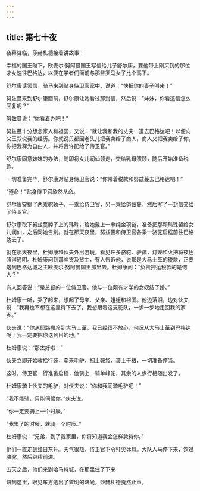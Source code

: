 ```yaml
---
---
---
```

title: 第七十夜
---






夜幕降临，莎赫札德接着讲故事：





幸福的国王陛下，欧麦尔·努阿曼国王写信给儿子舒尔康，要他带上刚买到的那位才女速往巴格达，以便在学者们面前与那些罗马女子比个高下。

舒尔康读罢信，骑马来到贴身侍卫官家中，说道：“快把你的妻子叫来！”

努兹蔓来到舒尔康面前，舒尔康让她看过那封信，然后说：“妹妹，你看这信怎么回复呢？”

努兹蔓说：“你看着办吧！”

努兹蔓十分想念家人和祖国，又说：“就让我和我的丈夫一道去巴格达吧！以便向父王叙说我的经历。你就说贝都因老头儿把我卖给了商人，商人又把我卖给了你，你把我释为自由人，并将我许配给了侍卫官。”

舒尔康同意妹妹的办法，随即将女儿润仙领走，交给乳母照顾，随后开始准备税款。

一切准备完毕，舒尔康对贴身侍卫官说：“你带着税款和努兹蔓去巴格达吧！”

“遵命！”贴身侍卫官欣然从命。

舒尔康安排了两乘驼轿子，一乘给侍卫官，另一乘给努兹蔓，然后写了一封信交给了侍卫官。

舒尔康取下努兹蔓脖子上的玮珠，给她戴上一串纯金项链，准备把那颗玮珠留给女儿润仙，之后同她告别。就在那天夜里，努兹蔓和侍卫官各乘一骆驼启程前往巴格达去了。

就在那天夜里，杜姆康和伙夫外出游玩，看见许多骆驼、驴骡，灯笼和火把将夜色照得通明。杜姆康问到那些货及货主，有人告诉他，说那是大马士革的税款，正要送到巴格达城之主欧麦尔·努阿曼国王那里去。杜姆康问：“负责押运税款的是何人？”

有人回答说：“是总督的一位侍卫官，他与一位颇有才学的女奴结了婚。”

杜姆康一听，哭了起来，想起了母亲、父亲、姐姐和祖国。他边落泪，边对伙夫说：“我再也不想在这里待下去了，我想跟着这支驼队，一步一步地走回我的家乡。”

伙夫说：“你从耶路撒冷到大马士革，我已经很不放心，何况从大马士革到巴格达呢！我一定要把你送到目的地。”

杜姆康说：“那太好啦！”

伙夫立即开始收拾行装，牵来毛驴，捆上鞍袋，装上干粮，一切准备停当。

这时，侍卫官一行准备启程，他骑上一骑单峰驼，其余的人步行相随出发了。

杜姆康骑上伙夫的毛驴，对伙夫说：“你和我同骑毛驴吧！”

“我不能骑，只能伺候你。”伙夫说。

“你一定要骑上一个时辰。”

“我累了的时候，就骑一个时辰。”

杜姆康说：“兄弟，到了我家里，你将知道我会怎样款待你。”

他们一直走到红日东升。天气很热，侍卫官下令打尖休息。大队人马停下来，饮过骆驼，然后继续前进。

五天之后，他们来到哈马特城，在那里住了下来





讲到这里，眼见东方透出了黎明的曙光，莎赫札德戛然止声。